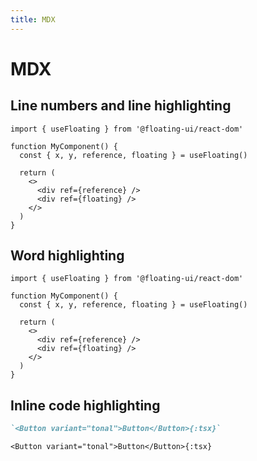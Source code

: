 ```yaml
---
title: MDX
---
```


# MDX

## Line numbers and line highlighting

```tsx showLineNumbers {4, 7-10}
import { useFloating } from '@floating-ui/react-dom'

function MyComponent() {
  const { x, y, reference, floating } = useFloating()

  return (
    <>
      <div ref={reference} />
      <div ref={floating} />
    </>
  )
}
```

## Word highlighting

```tsx showLineNumbers /reference/
import { useFloating } from '@floating-ui/react-dom'

function MyComponent() {
  const { x, y, reference, floating } = useFloating()

  return (
    <>
      <div ref={reference} />
      <div ref={floating} />
    </>
  )
}
```

## Inline code highlighting

```md
`<Button variant="tonal">Button</Button>{:tsx}`
```

`<Button variant="tonal">Button</Button>{:tsx}`
